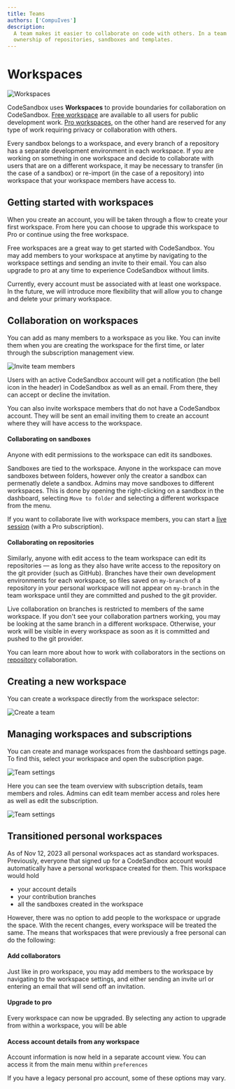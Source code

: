 ```yaml
---
title: Teams
authors: ['CompuIves']
description:
  A team makes it easier to collaborate on code with others. In a team you share
  ownership of repositories, sandboxes and templates.
---
```



# Workspaces

![Workspaces](../images/workspace-selector.png)

CodeSandbox uses **Workspaces** to provide boundaries for collaboration on CodeSandbox. [Free workspace](#free-workspace) are available to all users for public development work. [Pro workspaces](#pro-workspace), on the other hand are reserved for any type of work requiring privacy or collaboration with others.

Every sandbox belongs to a workspace, and every branch of a repository has a separate development environment in each workspace. If you are working on something in one workspace and decide to collaborate with users that are on a different workspace, it may be necessary to transfer (in the case of a sandbox) or re-import (in the case of a repository) into workspace that your workspace members have access to.

## Getting started with workspaces

When you create an account, you will be taken through a flow to create your first workspace. From here you can choose to upgrade this workspace to Pro or continue using the free workspace.

Free workspaces are a great way to get started with CodeSandbox.
You may add members to your workspace at anytime by navigating to the workspace settings and sending an invite to their email.
You can also upgrade to pro at any time to experience CodeSandbox without limits.

<Callout emoji="⚠️">
Currently, every account must be associated with at least one workspace. In the future, we will introduce more flexibility that will allow you to change and delete your primary workspace.
</Callout>

## Collaboration on workspaces

You can add as many members to a workspace as you like. You can invite them when you are creating the workspace for the first time, or later through the subscription management view.

![Invite team members](../images/workspace-invite-members.png)

Users with an active CodeSandbox account will get a notification (the bell icon in the header) in CodeSandbox as well as an email.
From there, they can accept or decline the invitation.

You can also invite workspace members that do not have a CodeSandbox account. They will be sent an email inviting them to create an account where they will have access to the workspace.

#### Collaborating on sandboxes

Anyone with edit permissions to the workspace can edit its sandboxes.

Sandboxes are tied to the workspace. Anyone in the workspace can move sandboxes between folders, however only the creator a sandbox can permenatly delete a sandbox.
Admins may move sandboxes to different workspaces. This is done by opening the right-clicking on a sandbox in the dashboard, selecting `Move to folder` and selecting a different workspace from the menu.

If you want to collaborate live with workspace members, you can start a [live session](/learn/getting-started/collaborate-share) (with a Pro subscription).

#### Collaborating on repositories

Similarly, anyone with edit access to the team workspace can edit its repositories — as long as they also have write access to the repository on the git provider (such as GitHub). Branches have their own development environments for each workspace, so files saved on `my-branch` of a repository in your personal workspace will not appear on `my-branch` in the team workspace until they are committed and pushed to the git provider.

Live collaboration on branches is restricted to members of the same workspace. If you don't see your collaboration partners working, you may be looking at the same branch in a different workspace. Otherwise, your work will be visible in every workspace as soon as it is committed and pushed to the git provider.

You can learn more about how to work with collaborators in the sections on [repository](/learn/repositories/collaborate-share) collaboration.

## Creating a new workspace

You can create a workspace directly from the workspace selector:

![Create a team](../images/workspace-selector-newteam.png)

## Managing workspaces and subscriptions

You can create and manage workspaces from the dashboard settings page.
To find this, select your workspace and open the subscription page.

![Team settings](../images/workspace-team-settings-btn.png)

Here you can see the team overview with subscription details, team members and roles.
Admins can edit team member access and roles here as well as edit the subscription.

![Team settings](../images/workspace-team-settings.png)

## Transitioned personal workspaces

As of Nov 12, 2023 all personal workspaces act as standard workspaces.
Previously, everyone that signed up for a CodeSandbox account would automatically have a personal workspace created for them.
This workspace would hold

- your account details
- your contribution branches
- all the sandboxes created in the workspace

However, there was no option to add people to the workspace or upgrade the space.
With the recent changes, every workspace will be treated the same. The means that workspaces that were previously a free personal can do the following:

#### Add collaborators

Just like in pro workspace, you may add members to the workspace by navigating to the workspace settings, and either sending an invite url or entering an email that will send off an invitation.

#### Upgrade to pro

Every workspace can now be upgraded. By selecting any action to upgrade from within a workspace, you will be able

#### Access account details from any workspace

Account information is now held in a separate account view. You can access it from the main menu within `preferences`

<Callout emoji="⚠️">
If you have a legacy personal pro account, some of these options may vary.
</Callout>
